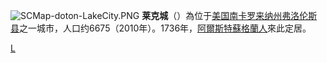 {{Unreferenced|time=2021-12-13T07:25:18+00:00}}
[[File:SCMap-doton-LakeCity.PNG|right]]
'''莱克城'''（'''{{lang|en|Lake City}}'''）為位于[[美国|美国]][[南卡罗来纳州|南卡罗来纳州]][[弗洛伦斯县_(南卡罗来纳州)|弗洛伦斯县]]{{en-link|南卡罗来纳州佛罗伦萨都会区|Florence, South Carolina metropolitan area}}之一城市，人口约6675（2010年）。1736年，[[阿爾斯特蘇格蘭人|阿爾斯特蘇格蘭人]]來此定居。

{{SC-stub}}

[[Category:南卡罗来纳州城市|L]]
